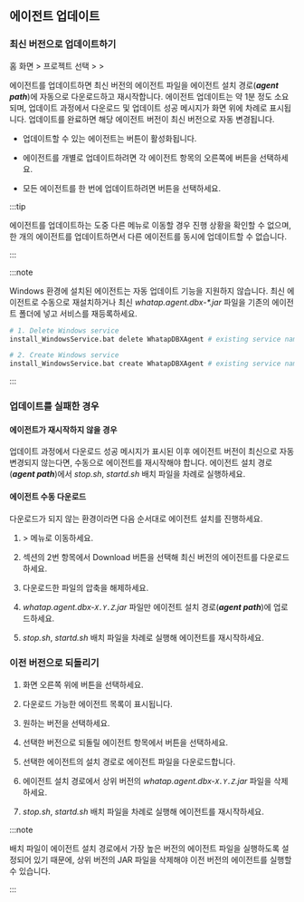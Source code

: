 ## 에이전트 업데이트

### 최신 버전으로 업데이트하기

홈 화면 &gt; 프로젝트 선택 &gt; <Cmdname sid="side_management" className="uitext" /> &gt; <Cmdname sid="side_dbAgentUpdate" className="uitext" />

<ImgLang img='db-update-agent.png' desc='' />

에이전트를 업데이트하면 최신 버전의 에이전트 파일을 에이전트 설치 경로(***agent path***)에 자동으로 다운로드하고 재시작합니다. 에이전트 업데이트는 약 1분 정도 소요되며, 업데이트 과정에서 다운로드 및 업데이트 성공 메시지가 화면 위에 차례로 표시됩니다. 업데이트를 완료하면 해당 에이전트 버전이 최신 버전으로 자동 변경됩니다.

* 업데이트할 수 있는 에이전트는 <Cmdname sid="TTL06230" className="uitext" /> 버튼이 활성화됩니다.

* 에이전트를 개별로 업데이트하려면 각 에이전트 항목의 오른쪽에 <Cmdname sid="TTL06230" className="uitext" /> 버튼을 선택하세요.

* 모든 에이전트를 한 번에 업데이트하려면 <Cmdname sid="DSC07289" className="uitext" /> 버튼을 선택하세요.

:::tip

에이전트를 업데이트하는 도중 다른 메뉴로 이동할 경우 진행 상황을 확인할 수 없으며, 한 개의 에이전트를 업데이트하면서 다른 에이전트를 동시에 업데이트할 수 없습니다.

:::

:::note

Windows 환경에 설치된 에이전트는 자동 업데이트 기능을 지원하지 않습니다. 최신 에이전트로 수동으로 재설치하거나 최신 *whatap.agent.dbx-\*.jar* 파일을 기존의 에이전트 폴더에 넣고 서비스를 재등록하세요.

```bash
# 1. Delete Windows service
install_WindowsService.bat delete WhatapDBXAgent # existing service name

# 2. Create Windows service
install_WindowsService.bat create WhatapDBXAgent # existing service name
```

:::


### 업데이트를 실패한 경우

#### 에이전트가 재시작하지 않을 경우

업데이트 과정에서 다운로드 성공 메시지가 표시된 이후 에이전트 버전이 최신으로 자동 변경되지 않는다면, 수동으로 에이전트를 재시작해야 합니다. 에이전트 설치 경로(***agent path***)에서 *stop.sh*, *startd.sh* 배치 파일을 차례로 실행하세요.

#### 에이전트 수동 다운로드 

다운로드가 되지 않는 환경이라면 다음 순서대로 에이전트 설치를 진행하세요.

1. <Cmdname sid="management" className="uitext" /> &gt; <Cmdname sid="agentInstall" className="uitext" /> 메뉴로 이동하세요.

1. <Cmdname sid="agent-setup-guide" className="uitext" /> 섹션의 2번 항목에서 <span class="uitext">Download</span> 버튼을 선택해 최신 버전의 에이전트를 다운로드하세요.

1. 다운로드한 파일의 압축을 해제하세요.

1. *whatap.agent.dbx-`X.Y.Z`.jar* 파일만 에이전트 설치 경로(***agent path***)에 업로드하세요.

1. *stop.sh*, *startd.sh* 배치 파일을 차례로 실행해 에이전트를 재시작하세요.


### 이전 버전으로 되돌리기

1. 화면 오른쪽 위에 <Cmdname sid="goto_previous_version" className="uitext" /> 버튼을 선택하세요.

1. 다운로드 가능한 에이전트 목록이 표시됩니다.

1. 원하는 버전을 선택하세요.

1. 선택한 버전으로 되돌릴 에이전트 항목에서 <Cmdname sid="download" className="uitext" /> 버튼을 선택하세요.

1. 선택한 에이전트의 설치 경로로 에이전트 파일을 다운로드합니다.

1. 에이전트 설치 경로에서 상위 버전의 *whatap.agent.dbx-`X.Y.Z`.jar* 파일을 삭제하세요.

1. *stop.sh*, *startd.sh* 배치 파일을 차례로 실행해 에이전트를 재시작하세요.

:::note

배치 파일이 에이전트 설치 경로에서 가장 높은 버전의 에이전트 파일을 실행하도록 설정되어 있기 때문에, 상위 버전의 JAR 파일을 삭제해야 이전 버전의 에이전트를 실행할 수 있습니다.

:::